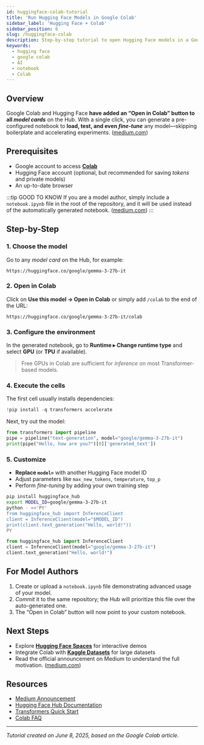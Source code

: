 ```yaml
---
id: huggingface-colab-tutorial
title: 'Run Hugging Face Models in Google Colab'
sidebar_label: 'Hugging Face + Colab'
sidebar_position: 6
slug: /huggingface-colab
description: Step-by-step tutorial to open Hugging Face models in a Google Colab notebook with a single click.
keywords:
  - hugging face
  - google colab
  - AI
  - notebook
  - Colab
---
```




## Overview

Google Colab and Hugging Face **have added an “Open&nbsp;in&nbsp;Colab” button to all _model cards_** on the Hub.
With a single click, you can generate a pre-configured notebook to **load, test, and even _fine-tune_** any model—skipping boilerplate and accelerating experiments. ([medium.com](https://medium.com/google-colab/launch-hugging-face-models-in-colab-for-faster-ai-exploration-bee261978cf9))

## Prerequisites

- Google account to access **[Colab](https://colab.research.google.com)**
- Hugging Face account (optional, but recommended for saving _tokens_ and private models)
- An up-to-date browser

:::tip GOOD TO KNOW
If you are a model author, simply include a `notebook.ipynb` file in the root of the repository, and it will be used instead of the automatically generated notebook. ([medium.com](https://medium.com/google-colab/launch-hugging-face-models-in-colab-for-faster-ai-exploration-bee261978cf9))
:::

## Step-by-Step

### 1. Choose the model

Go to any _model card_ on the Hub, for example:

```
https://huggingface.co/google/gemma-3-27b-it
```

### 2. Open in Colab

Click on **Use this model → Open in Colab**
or simply add `/colab` to the end of the URL:

```
https://huggingface.co/google/gemma-3-27b-it/colab
```

### 3. Configure the environment

In the generated notebook, go to **Runtime ▸ Change runtime type** and select **GPU** (or **TPU** if available).

> Free GPUs in Colab are sufficient for *inference* on most Transformer-based models.

### 4. Execute the cells

The first cell usually installs dependencies:

```python
!pip install -q transformers accelerate
```

Next, try out the model:

```python
from transformers import pipeline
pipe = pipeline("text-generation", model="google/gemma-3-27b-it")
print(pipe("Hello, how are you?")[0]['generated_text'])
```

### 5. Customize

- **Replace `model=`** with another Hugging Face model ID
- Adjust parameters like `max_new_tokens`, `temperature`, `top_p`
- Perform _fine-tuning_ by adding your own training step

<Tabs>
<TabItem value="CLI" label="Via CLI">

```bash
pip install huggingface_hub
export MODEL_ID=google/gemma-3-27b-it
python - <<'PY'
from huggingface_hub import InferenceClient
client = InferenceClient(model="$MODEL_ID")
print(client.text_generation("Hello, world!"))
PY
```

</TabItem>
<TabItem value="Python" label="Python">

```python
from huggingface_hub import InferenceClient
client = InferenceClient(model="google/gemma-3-27b-it")
client.text_generation("Hello, world!")
```

</TabItem>
</Tabs>

## For Model Authors

1. Create or upload a `notebook.ipynb` file demonstrating advanced usage of your model.
2. _Commit_ it to the same repository; the Hub will prioritize this file over the auto-generated one.
3. The “Open&nbsp;in&nbsp;Colab” button will now point to your custom notebook.

## Next Steps

- Explore **[Hugging Face Spaces](https://huggingface.co/spaces)** for interactive demos
- Integrate Colab with **[Kaggle Datasets](https://www.kaggle.com/datasets)** for large datasets
- Read the official announcement on Medium to understand the full motivation. ([medium.com](https://medium.com/google-colab/launch-hugging-face-models-in-colab-for-faster-ai-exploration-bee261978cf9))

## Resources

- [Medium Announcement](https://medium.com/google-colab/launch-hugging-face-models-in-colab-for-faster-ai-exploration-bee261978cf9)
- [Hugging Face Hub Documentation](https://huggingface.co/docs/huggingface_hub)
- [Transformers Quick Start](https://huggingface.co/docs/transformers/quickstart)
- [Colab FAQ](https://research.google.com/colaboratory/faq.html)

---
*Tutorial created on June 8, 2025, based on the Google Colab article*.
```